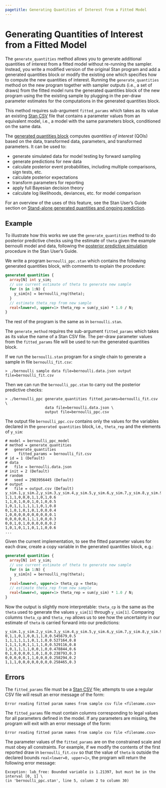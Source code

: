 ```yaml
---
pagetitle: Generating Quantities of Interest from a Fitted Model
---
```


# Generating Quantities of Interest from a Fitted Model  {#gc-intro}

The `generate_quantities` method allows you to generate additional
quantities of interest from a fitted model without re-running the sampler.
Instead, you write a modified version of the original Stan program
and add a generated quantities block or modify the existing one
which specifies how to compute the new quantities of interest.
Running the `generate_quantities` method on the new program
together with sampler outputs (i.e., a set of draws)
from the fitted model runs the generated quantities block
of the new program using the the existing sample by plugging
in the per-draw parameter estimates for the computations in
the generated quantities block.

This method requires sub-argument `fitted_params` which takes as its value
an existing [Stan CSV](stan_csv_apdx.qmd) file that contains a parameter values
from an equivalent model, i.e., a model with the same parameters block,
conditioned on the same data.

The [generated quantities block](https://mc-stan.org/docs/reference-manual/blocks.html#generated-quantities)
computes *quantities of interest* (QOIs) based on the data,
transformed data, parameters, and transformed parameters.
It can be used to:

-  generate simulated data for model testing by forward sampling
-  generate predictions for new data
-  calculate posterior event probabilities, including multiple
   comparisons, sign tests, etc.
-  calculate posterior expectations
-  transform parameters for reporting
-  apply full Bayesian decision theory
-  calculate log likelihoods, deviances, etc. for model comparison


For an overview of the uses of this feature, see the Stan User's Guide section on
[Stand-alone generated quantities and ongoing prediction](https://mc-stan.org/docs/stan-users-guide/posterior-prediction.html#stand-alone-generated-quantities-and-ongoing-prediction).


## Example

To illustrate how this works we use the `generate_quantities` method
to do posterior predictive checks using the estimate of `theta` given
the example bernoulli model and data, following the
[posterior predictive simulation](https://mc-stan.org/docs/stan-users-guide/posterior-prediction.html#posterior-predictive-simulation-in-stan)
procedure in the Stan User's Guide.

We write a program `bernoulli_ppc.stan` which contains
the following generated quantities block, with comments
to explain the procedure:
```stan
generated quantities {
  array[N] int y_sim;
  // use current estimate of theta to generate new sample
  for (n in 1:N) {
    y_sim[n] = bernoulli_rng(theta);
  }
  // estimate theta_rep from new sample
  real<lower=0, upper=1> theta_rep = sum(y_sim) * 1.0 / N;
}
```
The rest of the program is the same as in `bernoulli.stan`.

The `generate_method` requires the sub-argument `fitted_params`
which takes as its value the name of a Stan CSV file.
The per-draw parameter values from the `fitted_params` file will
be used to run the generated quantities block.

If we run the `bernoulli.stan` program for a single chain to
generate a sample in file `bernoulli_fit.csv`:

```
> ./bernoulli sample data file=bernoulli.data.json output file=bernoulli_fit.csv
```

Then we can run the `bernoulli_ppc.stan` to carry out the posterior predictive
checks:

```
> ./bernoulli_ppc generate_quantities fitted_params=bernoulli_fit.csv \
                  data file=bernoulli.data.json \
                  output file=bernoulli_ppc.csv
```

The output file `bernoulli_ppc.csv` contains only the values for the variables declared in the
`generated quantities` block, i.e., `theta_rep` and the elements of `y_sim`:

```
# model = bernoulli_ppc_model
# method = generate_quantities
#   generate_quantities
#     fitted_params = bernoulli_fit.csv
# id = 1 (Default)
# data
#   file = bernoulli.data.json
# init = 2 (Default)
# random
#   seed = 2983956445 (Default)
# output
#   file = output.csv (Default)
y_sim.1,y_sim.2,y_sim.3,y_sim.4,y_sim.5,y_sim.6,y_sim.7,y_sim.8,y_sim.9,y_sim.10,theta_rep
1,1,1,0,0,0,1,1,0,1,0.6
1,1,0,1,0,0,1,0,1,0,0.5
1,0,1,1,1,1,1,1,0,1,0.8
0,1,0,1,0,1,0,1,0,0,0.4
1,0,0,0,0,0,0,0,0,0,0.1
0,0,0,0,0,1,1,1,0,0,0.3
0,0,1,0,1,0,0,0,0,0,0.2
1,0,1,0,1,1,0,1,1,0,0.6
...
```


Given the current implementation, to see the fitted parameter values for each draw,
create a copy variable in the generated quantities block, e.g.:

```stan
generated quantities {
  array[N] int y_sim;
  // use current estimate of theta to generate new sample
  for (n in 1:N) {
    y_sim[n] = bernoulli_rng(theta);
  }
  real<lower=0, upper=1> theta_cp = theta;
  // estimate theta_rep from new sample
  real<lower=0, upper=1> theta_rep = sum(y_sim) * 1.0 / N;
}
```

Now the output is slightly more interpretable: `theta_cp` is the same as the `theta`
used to generate the values `y_sim[1]` through `y_sim[1]`.
Comparing columns `theta_cp` and `theta_rep` allows us to see how the
uncertainty in our estimate of `theta` is carried forward
into our predictions:

```
y_sim.1,y_sim.2,y_sim.3,y_sim.4,y_sim.5,y_sim.6,y_sim.7,y_sim.8,y_sim.9,y_sim.10,theta_cp,theta_rep
0,1,1,0,1,0,0,1,1,0,0.545679,0.5
1,1,1,1,1,1,0,1,1,0,0.527164,0.8
1,1,1,1,0,1,1,1,1,0,0.529116,0.8
1,0,1,1,1,1,0,0,1,0,0.478844,0.6
0,1,0,0,0,0,1,0,1,0,0.238793,0.3
0,0,0,0,0,1,1,0,0,0,0.258294,0.2
1,1,1,0,0,0,0,0,0,0,0.258465,0.3
```

## Errors

The `fitted_params` file must be a [Stan CSV](stan_csv_apdx.qmd) file; attempts to use a regular CSV file
will result an error message of the form:

```
Error reading fitted param names from sample csv file <filename.csv>
```

The `fitted_params` file must contain columns corresponding to legal values
for all parameters defined in the model.
If any parameters are missing, the program will exit with an error
message of the form:

```
Error reading fitted param names from sample csv file <filename.csv>
```

The parameter values of the `fitted_params` are on the
constrained scale and must obey all constraints.
For example, if we modify the contents of the first
reported draw in `bernoulli_fit.csv` so that the value
of `theta` is outside the declared bounds `real<lower=0, upper=1>`,
the program will return the following error message:

```
Exception: lub_free: Bounded variable is 1.21397, but must be in the interval [0, 1] \
(in 'bernoulli_ppc.stan', line 5, column 2 to column 30)
```

